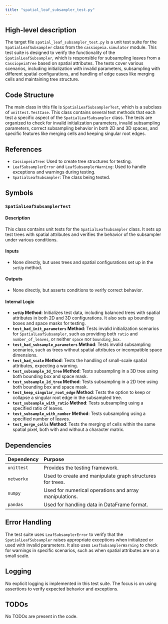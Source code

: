 ```yaml
---
title: "spatial_leaf_subsampler_test.py"
---
```


## High-level description

The target file `spatial_leaf_subsampler_test.py` is a unit test suite for the `SpatialLeafSubsampler` class from the `cassiopeia.simulator` module. This test suite is designed to verify the functionality of the `SpatialLeafSubsampler`, which is responsible for subsampling leaves from a `CassiopeiaTree` based on spatial attributes. The tests cover various scenarios, including initialization with invalid parameters, subsampling with different spatial configurations, and handling of edge cases like merging cells and maintaining tree structure.

## Code Structure

The main class in this file is `SpatialLeafSubsamplerTest`, which is a subclass of `unittest.TestCase`. This class contains several test methods that each test a specific aspect of the `SpatialLeafSubsampler` class. The tests are organized to check for invalid initialization parameters, invalid subsampling parameters, correct subsampling behavior in both 2D and 3D spaces, and specific features like merging cells and keeping singular root edges.

## References

- `CassiopeiaTree`: Used to create tree structures for testing.
- `LeafSubsamplerError` and `LeafSubsamplerWarning`: Used to handle exceptions and warnings during testing.
- `SpatialLeafSubsampler`: The class being tested.

## Symbols

### `SpatialLeafSubsamplerTest`
#### Description
This class contains unit tests for the `SpatialLeafSubsampler` class. It sets up test trees with spatial attributes and verifies the behavior of the subsampler under various conditions.

#### Inputs
- None directly, but uses trees and spatial configurations set up in the `setUp` method.

#### Outputs
- None directly, but asserts conditions to verify correct behavior.

#### Internal Logic
- **`setUp` Method**: Initializes test data, including balanced trees with spatial attributes in both 2D and 3D configurations. It also sets up bounding boxes and space masks for testing.
- **`test_bad_init_parameters` Method**: Tests invalid initialization scenarios for `SpatialLeafSubsampler`, such as providing both `ratio` and `number_of_leaves`, or neither `space` nor `bounding_box`.
- **`test_bad_subsample_parameters` Method**: Tests invalid subsampling scenarios, such as trees without spatial attributes or incompatible space dimensions.
- **`test_bad_scale` Method**: Tests the handling of small-scale spatial attributes, expecting a warning.
- **`test_subsample_3d_tree` Method**: Tests subsampling in a 3D tree using both bounding box and space mask.
- **`test_subsample_2d_tree` Method**: Tests subsampling in a 2D tree using both bounding box and space mask.
- **`test_keep_singular_root_edge` Method**: Tests the option to keep or collapse a singular root edge in the subsampled tree.
- **`test_subsample_with_ratio` Method**: Tests subsampling using a specified ratio of leaves.
- **`test_subsample_with_number` Method**: Tests subsampling using a specified number of leaves.
- **`test_merge_cells` Method**: Tests the merging of cells within the same spatial pixel, both with and without a character matrix.

## Dependencies

| Dependency | Purpose |
|:-----------|:--------|
| `unittest` | Provides the testing framework. |
| `networkx` | Used to create and manipulate graph structures for trees. |
| `numpy` | Used for numerical operations and array manipulations. |
| `pandas` | Used for handling data in DataFrame format. |

## Error Handling

The test suite uses `LeafSubsamplerError` to verify that the `SpatialLeafSubsampler` raises appropriate exceptions when initialized or used with invalid parameters. It also uses `LeafSubsamplerWarning` to check for warnings in specific scenarios, such as when spatial attributes are on a small scale.

## Logging

No explicit logging is implemented in this test suite. The focus is on using assertions to verify expected behavior and exceptions.

## TODOs

No TODOs are present in the code.